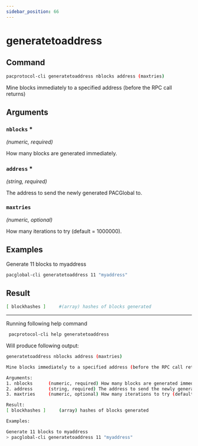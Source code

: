 ```yaml
---
sidebar_position: 66
---
```


# generatetoaddress
## Command

```bash
pacprotocol-cli generatetoaddress nblocks address (maxtries)
```

Mine blocks immediately to a specified address (before the RPC call returns)



## Arguments

### `nblocks` <span class='asterisk'>*</span>
*(numeric, required)*

How many blocks are generated immediately.


### `address` <span class='asterisk'>*</span>
*(string, required)*

The address to send the newly generated PACGlobal to.


### `maxtries` 
*(numeric, optional)*

How many iterations to try (default = 1000000).


## Examples


Generate 11 blocks to myaddress

```bash
pacglobal-cli generatetoaddress 11 "myaddress"
```
## Result
```bash
[ blockhashes ]     #(array) hashes of blocks generated
```


___

Running following help command
```bash
 pacprotocol-cli help generatetoaddress
```
Will produce following output:


```bash
generatetoaddress nblocks address (maxtries)

Mine blocks immediately to a specified address (before the RPC call returns)

Arguments:
1. nblocks      (numeric, required) How many blocks are generated immediately.
2. address      (string, required) The address to send the newly generated PACGlobal to.
3. maxtries     (numeric, optional) How many iterations to try (default = 1000000).

Result:
[ blockhashes ]     (array) hashes of blocks generated

Examples:

Generate 11 blocks to myaddress
> pacglobal-cli generatetoaddress 11 "myaddress"

```


